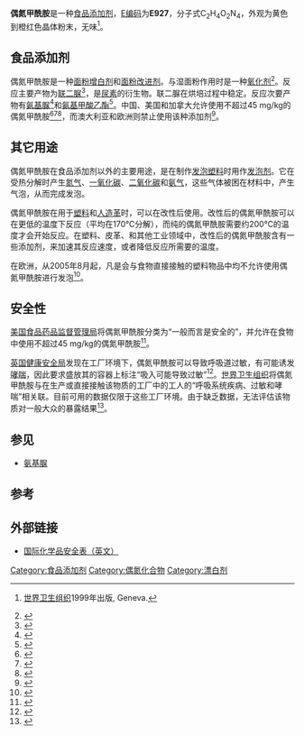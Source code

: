 {{chembox
| verifiedrevid = 
| ImageFile = Azodicarbonamide.png
| ImageSize =
| IUPACName = Carbamoyliminourea
| OtherNames = 
| Section1 = {{Chembox Identifiers
|   ChemSpiderID_Ref = {{chemspidercite|correct|chemspider}}
| ChemSpiderID = 4575589
| UNII_Ref = {{fdacite|correct|FDA}}
| UNII = 56Z28B9C8O
| InChI = 1/C2H4N4O2/c3-1(7)5-6-2(4)8/h(H2,3,7)(H2,4,8)/b6-5+
| InChIKey = XOZUGNYVDXMRKW-AATRIKPKBW
| ChEMBL_Ref = {{ebicite|correct|EBI}}
| ChEMBL = 28517
| StdInChI_Ref = {{stdinchicite|correct|chemspider}}
| StdInChI = 1S/C2H4N4O2/c3-1(7)5-6-2(4)8/h(H2,3,7)(H2,4,8)/b6-5+
| StdInChIKey_Ref = {{stdinchicite|correct|chemspider}}
| StdInChIKey = XOZUGNYVDXMRKW-AATRIKPKSA-N
| CASNo_Ref = {{cascite|correct|CAS}}
| CASNo = 123-77-3
|   EC-number = 204-650-8
|   PubChem = 31269
|   SMILES = O=C(/N=N/C(=O)N)N
}}
| Section2 = {{Chembox Properties
|   C=2|H=4|O=2|N=4
|   Appearance = 黄色到橙红色晶体粉末
|   Density =
|   MeltingPt =
|   BoilingPt =
|   Solubility =
  }}
| Section3 = {{Chembox Hazards
|   MainHazards =
|   FlashPt =
|   Autoignition =
|   NFPA-H = 1 | NFPA-F = 1 | NFPA-R = 0
|   EUClass = Harmful ('''XN''')
|   RPhrases = {{R42}} {{R44}}
|   SPhrases = {{S22}} {{S24}} {{S37}}
|   ExternalMSDS = [http://www.sciencelab.com/msds.php?msdsId=9922989]
  }}
}}

'''偶氮甲酰胺'''是一种[[食品添加剂|食品添加剂]]，[[E编码|E编码]]为'''E927'''，分子式C<sub>2</sub>H<sub>4</sub>O<sub>2</sub>N<sub>4</sub>，外观为黄色到橙红色晶体粉末，无味<ref>{{Cite web|url=http://www.inchem.org/documents/cicads/cicads/cicad16.htm#PartNumber:2|title=Azodicarbonamide (CICADS)|publisher=International Programme on Chemical Safety|work=Inchem|accessdate=2010-08-14|archiveurl=https://web.archive.org/web/20100824055553/http://www.inchem.org/documents/cicads/cicads/cicad16.htm#PartNumber:2|archivedate=2010-08-24|deadurl=no}} [[世界卫生组织|世界卫生组织]]1999年出版, Geneva.</ref>。

==食品添加剂==
偶氮甲酰胺是一种[[面粉增白剂|面粉增白剂]]和[[面粉改进剂|面粉改进剂]]。与湿面粉作用时是一种[[氧化剂|氧化剂]]<ref>{{Cite web|url=http://www.garudaint.com/product.php?id=86|title=Azodicarbonamide FCC Grade (98%)|date=2009-02-13|accessdate=2010-08-14|publisher=Garuda International, Inc.|archive-date=2016-03-26|archive-url=https://web.archive.org/web/20160326133504/http://www.garudaint.com/product.php?id=86|dead-url=no}}</ref>。反应主要产物为[[联二脲|联二脲]]<ref>{{Cite journal|url=http://www.aaccnet.org/publications/cc/backissues/1963/Documents/cc1963a67.html|title=A New Powdered Agent for Flour Maturing|first=Robert|last=Joiner|first2=Frederick|first3=Henry|last3=Marks|date=September 1963|journal=Cereal Chemistry|volume=40|pages=539–553|last2=Vidal|access-date=2014-02-16|archive-date=2017-04-03|archive-url=https://web.archive.org/web/20170403222631/http://www.aaccnet.org/publications/cc/backissues/1963/Documents/cc1963a67.html|dead-url=no}}</ref>，是[[尿素|尿素]]的衍生物。联二脲在烘培过程中稳定。反应次要产物有[[氨基脲|氨基脲]]<ref>{{Cite journal|title=Semicarbazide formation in azodicarbonamide-treated flour: a model study |pmid=15373416 |journal=Journal of Agricultural and Food Chemistry | author=Becalski A, Lau BP, Lewis D, Seaman SW |volume=52 |issue=18 |date=2004-09-10 |pages=5730–4 |publisher=Journal of Agricultural and Food Chemistry |doi=10.1021/jf0495385}}</ref>和[[氨基甲酸乙酯|氨基甲酸乙酯]]<ref>{{Cite journal |pmid=9059587 |doi=10.1080/02652039709374501 |title=Ethyl carbamate levels resulting from azodicarbonamide use in bread |last1=Cañas |first1=BJ |last2=Diachenko |first2=GW |last3=Nyman |first3=PJ |journal=Food Additives & Contaminants |volume=14 |issue=1|date=January 1997 |pages=89–94}}</ref>。中国、美国和加拿大允许使用不超过45 mg/kg的偶氮甲酰胺<ref>{{cite journal | url = http://www.accessdata.fda.gov/scripts/cdrh/cfdocs/cfCFR/CFRSearch.cfm?fr=172.806 | title = 21CFR172.806 | work = [[美国法律#联邦法律|美国联邦法律]] | date = April 1, 2012 | journal =  | access-date = 2014-02-16 | archive-date = 2020-11-06 | archive-url = https://web.archive.org/web/20201106232346/https://www.accessdata.fda.gov/scripts/cdrh/cfdocs/cfCFR/CFRSearch.cfm?fr=172.806 | dead-url = no }}</ref><ref>{{cite book|last=Hong-Shum|first=edited by Jim Smith, Lily|title=Food additives data book|year=2011|publisher=Wiley-Blackwell|location=Chichester, West Sussex|isbn=978-1405195430|page=548|edition=2nd}}</ref><ref>{{cite web|url=http://www.nhfpc.gov.cn/zwgkzt/cybz/201106/6f3bebb264e24f588b453655bf463d8a/files/b2413b87e525441ebb2882e61137242c.pdf|title=食品安全国家标准 食品添加剂使用标准 GB2760-2011|date=2011-04-20|accessdate=2014-02-16|publisher=[[中华人民共和国卫生部|中华人民共和国卫生部]]|pages=第57(59)页|archive-url=https://web.archive.org/web/20140222212823/http://www.nhfpc.gov.cn/zwgkzt/cybz/201106/6f3bebb264e24f588b453655bf463d8a/files/b2413b87e525441ebb2882e61137242c.pdf|archive-date=2014-02-22|dead-url=yes}}</ref>，而澳大利亚和欧洲则禁止使用该种添加剂<ref>{{cite book|last=Smith|first=Jim|title=Food Additives Databook|date=2011-06-20|publisher=Wiley-Blackwell|isbn=978-1405195430|page=548}}</ref>。

==其它用途==
偶氮甲酰胺在食品添加剂以外的主要用途，是在制作[[发泡塑料|发泡塑料]]时用作[[发泡剂|发泡剂]]。它在受热分解时产生[[氮气|氮气]]、[[一氧化碳|一氧化碳]]、[[二氧化碳|二氧化碳]]和[[氨气|氨气]]，这些气体被困在材料中，产生气泡，从而完成发泡。

偶氮甲酰胺在用于[[塑料|塑料]]和[[人造革|人造革]]时，可以在改性后使用。改性后的偶氮甲酰胺可以在更低的温度下反应（平均在170℃分解），而纯的偶氮甲酰胺需要约200℃的温度才会开始反应。在塑料、皮革、和其他工业领域中，改性后的偶氮甲酰胺含有一些添加剂，来加速其反应速度，或者降低反应所需要的温度。

在欧洲，从2005年8月起，凡是会与食物直接接触的塑料物品中均不允许使用偶氮甲酰胺进行发泡<ref>{{Cite web|url=http://eur-lex.europa.eu/LexUriServ/LexUriServ.do?uri=OJ:L:2004:007:0045:0046:EN:PDF|title=COMMISSION DIRECTIVE 2004/1/EC of 6 January 2004 amending Directive 2002/72/EC as regards the suspension of the use of azodicarbonamide as blowing agent|date=2004-01-13|accessdate=2011-03-10|publisher=Official Journal of the European Union|archive-date=2011-09-06|archive-url=https://web.archive.org/web/20110906122403/http://eur-lex.europa.eu/LexUriServ/LexUriServ.do?uri=OJ:L:2004:007:0045:0046:EN:PDF|dead-url=no}}</ref>。

==安全性==
[[美国食品药品监督管理局|美国食品药品监督管理局]]将偶氮甲酰胺分类为“一般而言是安全的”，并允许在食物中使用不超过45 mg/kg的偶氮甲酰胺<ref>{{Cite web|url=http://www.accessdata.fda.gov/scripts/cdrh/cfdocs/cfcfr/CFRSearch.cfm?CFRPart=172&showFR=1&subpartNode=21:3.0.1.1.3.9|title=CFR - Code of Federal Regulations Title 21|date=2009-04-01|accessdate=2010-08-14|publisher=[[美国卫生及公共服务部|美国卫生及公共服务部]]|archive-date=2016-03-04|archive-url=https://web.archive.org/web/20160304085302/http://www.accessdata.fda.gov/scripts/cdrh/cfdocs/cfcfr/CFRSearch.cfm?CFRPart=172&showFR=1&subpartNode=21:3.0.1.1.3.9|dead-url=no}}</ref>。

[[英国健康安全局|英国健康安全局]]发现在工厂环境下，偶氮甲酰胺可以导致呼吸道过敏，有可能诱发[[哮喘|哮喘]]，因此要求盛放其的容器上标注“吸入可能导致过敏”<ref>{{Cite web|url=http://www.ohsrep.org.au/index.cfm?section=10&Category=69&viewmode=content&contentid=62|title=Substances causing/worsening asthma|work=UK Occupational Health and Safety|publisher=WorkSafe Victoria|accessdate=2010-08-14|deadurl=yes|archiveurl=https://web.archive.org/web/20130531062959/http://www.ohsrep.org.au/index.cfm?section=10&Category=69&viewmode=content&contentid=62|archivedate=2013-05-31}}</ref>。[[世界卫生组织|世界卫生组织]]将偶氮甲酰胺与在生产或直接接触该物质的工厂中的工人的“呼吸系统疾病、过敏和哮喘”相关联。目前可用的数据仅限于这些工厂环境。由于缺乏数据，无法评估该物质对一般大众的暴露结果<ref>{{Cite web|url=http://www.who.int/ipcs/publications/cicad/en/cicad16.pdf|title=Concise International Chemical Assessment Document 16: Azodicarbonamide|accessdate=2014-02-05|publisher=[[世界卫生组织|世界卫生组织]]|archive-date=2020-11-11|archive-url=https://web.archive.org/web/20201111193150/https://www.who.int/ipcs/publications/cicad/en/cicad16.pdf|dead-url=no}}</ref>。

==参见==
*[[氨基脲|氨基脲]]

==参考==
{{reflist|2}}

==外部链接==
*[https://web.archive.org/web/20140221204735/http://www.cdc.gov/niosh/ipcsneng/neng0380.html 国际化学品安全表（英文）]

[[Category:食品添加剂|Category:食品添加剂]]
[[Category:偶氮化合物|Category:偶氮化合物]]
[[Category:漂白剂|Category:漂白剂]]